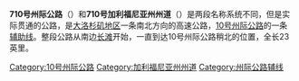 '''710号州际公路'''（{{lang-en|Interstate 710, I-710}}）和'''710号加利福尼亚州州道'''（{{lang|en|'''California State Route 710, SR 710'''}}）是两段名称系统不同，但是实际贯通的公路，是[[大洛杉矶地区|大洛杉矶地区]]一条南北方向的高速公路，[[10号州际公路加利福尼亚州段|10号州际公路]]的一条[[美國州際公路輔助線列表|辅助线]]。整段公路从南边[[長灘_(加利福尼亞州)|长滩]]开始，一直到达10号州际公路稍北的位置，全长23英里。
{{大洛杉矶地区高速公路}}
{{10号州际公路及其辅助线}}
[[Category:10号州际公路|Category:10号州际公路]]
[[Category:加利福尼亚州州道|Category:加利福尼亚州州道]]
[[Category:州际公路辅线|Category:州际公路辅线]]